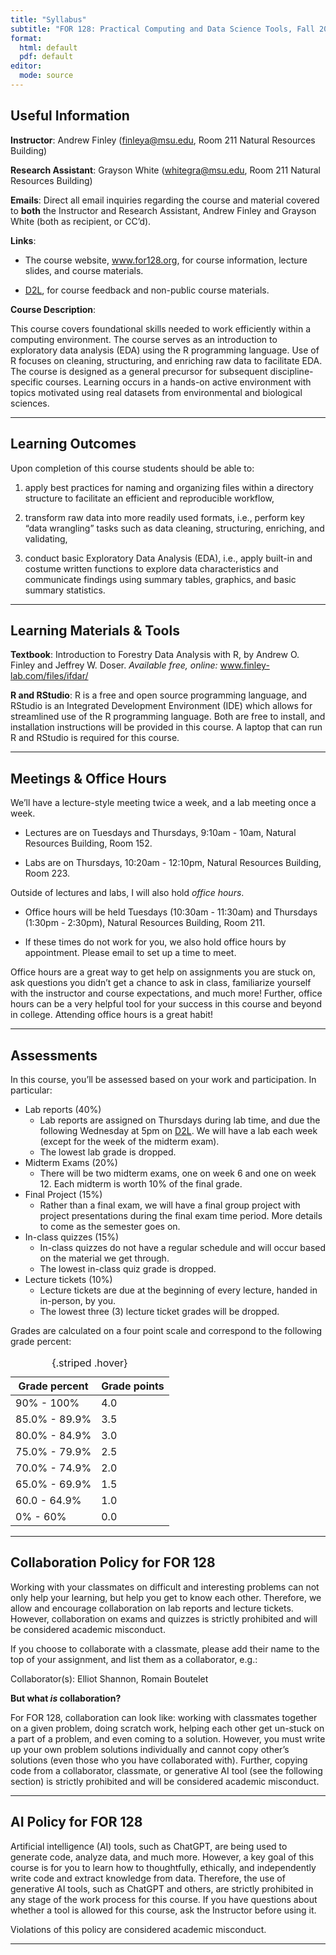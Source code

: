 ```yaml
---
title: "Syllabus"
subtitle: "FOR 128: Practical Computing and Data Science Tools, Fall 2024"
format:
  html: default
  pdf: default
editor: 
  mode: source
---
```


\vspace{-2.5cm}

## Useful Information

**Instructor**: Andrew Finley ([finleya@msu.edu](mailto:finleya@msu.edu), Room 211 Natural Resources Building)

**Research Assistant**: Grayson White ([whitegra@msu.edu](mailto:whitegra@msu.edu), Room 211 Natural Resources Building)

**Emails**: Direct all email inquiries regarding the course and material covered to **both** the Instructor and Research Assistant, Andrew Finley and Grayson White (both as recipient, or CC'd). 

**Links**:

-   The course website, [www.for128.org](https://www.for128.org), for course information, lecture slides, and course materials.

-   [D2L](https://d2l.msu.edu), for course feedback and non-public course materials.

**Course Description**:

This course covers foundational skills needed to work efficiently within a computing environment. The course serves as an introduction to exploratory data analysis (EDA) using the R programming language. Use of R focuses on cleaning, structuring, and enriching raw data to facilitate EDA. The course is designed as a general precursor for subsequent discipline-specific courses. Learning occurs in a hands-on active environment with topics motivated using real datasets from environmental and biological sciences.

------------------------------------------------------------------------

## Learning Outcomes

Upon completion of this course students should be able to:

1.  apply best practices for naming and organizing files within a directory structure to facilitate an efficient and reproducible workflow,

2.  transform raw data into more readily used formats, i.e., perform key "data wrangling" tasks such as data cleaning, structuring, enriching, and validating,

3.  conduct basic Exploratory Data Analysis (EDA), i.e., apply built-in and costume written functions to explore data characteristics and communicate findings using summary tables, graphics, and basic summary statistics.

------------------------------------------------------------------------

## Learning Materials & Tools

**Textbook**: Introduction to Forestry Data Analysis with R, by Andrew O. Finley and Jeffrey W. Doser. *Available free, online:* [www.finley-lab.com/files/ifdar/](https://www.finley-lab.com/files/ifdar/)

**R and RStudio**: R is a free and open source programming language, and RStudio is an Integrated Development Environment (IDE) which allows for streamlined use of the R programming language. Both are free to install, and installation instructions will be provided in this course. A laptop that can run R and RStudio is required for this course.

------------------------------------------------------------------------

## Meetings & Office Hours

We'll have a lecture-style meeting twice a week, and a lab meeting once a week.

-   Lectures are on Tuesdays and Thursdays, 9:10am - 10am, Natural Resources Building, Room 152.

-   Labs are on Thursdays, 10:20am - 12:10pm, Natural Resources Building, Room 223.

Outside of lectures and labs, I will also hold *office hours*.

-   Office hours will be held Tuesdays (10:30am - 11:30am) and Thursdays (1:30pm - 2:30pm), Natural Resources Building, Room 211.

-   If these times do not work for you, we also hold office hours by appointment. Please email to set up a time to meet. 

Office hours are a great way to get help on assignments you are stuck on, ask questions you didn't get a chance to ask in class, familiarize yourself with the instructor and course expectations, and much more! Further, office hours can be a very helpful tool for your success in this course and beyond in college. Attending office hours is a great habit!

------------------------------------------------------------------------

## Assessments

In this course, you'll be assessed based on your work and participation. In particular:

-   Lab reports (40%)
    -   Lab reports are assigned on Thursdays during lab time, and due the following Wednesday at 5pm on [D2L](https://d2l.msu.edu). We will have a lab each week (except for the week of the midterm exam).
    -   The lowest lab grade is dropped.
-   Midterm Exams (20%)
    -   There will be two midterm exams, one on week 6 and one on week 12. Each midterm is worth 10% of the final grade.
-   Final Project (15%)
    -   Rather than a final exam, we will have a final group project with project presentations during the final exam time period. More details to come as the semester goes on.
-   In-class quizzes (15%)
    -   In-class quizzes do not have a regular schedule and will occur based on the material we get through.
    -   The lowest in-class quiz grade is dropped.
-   Lecture tickets (10%)
    -   Lecture tickets are due at the beginning of every lecture, handed in in-person, by you.
    -   The lowest three (3) lecture ticket grades will be dropped.
    
    
Grades are calculated on a four point scale and correspond to the following grade percent:

| Grade percent  | Grade points  |
|----------------|---------------|
| 90% - 100%     | 4.0           |
| 85.0% - 89.9%  | 3.5           |
| 80.0% - 84.9%  | 3.0           |
| 75.0% - 79.9%  | 2.5           |
| 70.0% - 74.9%  | 2.0           |
| 65.0% - 69.9%  | 1.5           |
| 60.0 - 64.9%   | 1.0           |
| 0% - 60%       | 0.0           |

: {.striped .hover}

------------------------------------------------------------------------

## Collaboration Policy for FOR 128

Working with your classmates on difficult and interesting problems can not only help your learning, but help you get to know each other. Therefore, we allow and encourage collaboration on lab reports and lecture tickets. However, collaboration on exams and quizzes is strictly prohibited and will be considered academic misconduct.

If you choose to collaborate with a classmate, please add their name to the top of your assignment, and list them as a collaborator, e.g.:

Collaborator(s): Elliot Shannon, Romain Boutelet

**But what *is* collaboration?**

For FOR 128, collaboration can look like: working with classmates together on a given problem, doing scratch work, helping each other get un-stuck on a part of a problem, and even coming to a solution. However, you must write up your own problem solutions individually and cannot copy other's solutions (even those who you have collaborated with). Further, copying code from a collaborator, classmate, or generative AI tool (see the following section) is strictly prohibited and will be considered academic misconduct.

------------------------------------------------------------------------

## AI Policy for FOR 128

Artificial intelligence (AI) tools, such as ChatGPT, are being used to generate code, analyze data, and much more. However, a key goal of this course is for you to learn how to thoughtfully, ethically, and independently write code and extract knowledge from data. Therefore, the use of generative AI tools, such as ChatGPT and others, are strictly prohibited in any stage of the work process for this course. If you have questions about whether a tool is allowed for this course, ask the Instructor before using it.

Violations of this policy are considered academic misconduct.

------------------------------------------------------------------------
